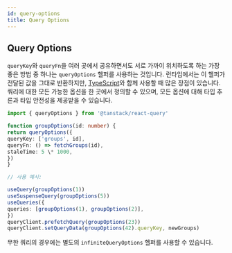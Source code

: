 ```yaml
---
id: query-options
title: Query Options
---
```


## Query Options

`queryKey`와 `queryFn`을 여러 곳에서 공유하면서도 서로 가까이 위치하도록 하는 가장 좋은 방법 중 하나는 `queryOptions` 헬퍼를 사용하는 것입니다. 런타임에서는 이 헬퍼가 전달된 값을 그대로 반환하지만, [TypeScript](../../typescript#typing-query-options)와 함께 사용할 때 많은 장점이 있습니다. 쿼리에 대한 모든 가능한 옵션을 한 곳에서 정의할 수 있으며, 모든 옵션에 대해 타입 추론과 타입 안전성을 제공받을 수 있습니다.

[//]: # "Example1"

```ts
import { queryOptions } from '@tanstack/react-query'

function groupOptions(id: number) {
return queryOptions({
queryKey: ['groups', id],
queryFn: () => fetchGroups(id),
staleTime: 5 \* 1000,
})
}

// 사용 예시:

useQuery(groupOptions(1))
useSuspenseQuery(groupOptions(5))
useQueries({
queries: [groupOptions(1), groupOptions(2)],
})
queryClient.prefetchQuery(groupOptions(23))
queryClient.setQueryData(groupOptions(42).queryKey, newGroups)
```

무한 쿼리의 경우에는 별도의 `infiniteQueryOptions` 헬퍼를 사용할 수 있습니다.
